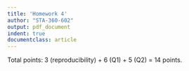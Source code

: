 ```yaml
---
title: 'Homework 4'
author: "STA-360-602"
output: pdf_document
indent: true
documentclass: article
---
```


Total points: 3 (reproducibility) + 6 (Q1) + 5 (Q2) = 14 points.\


\begin{enumerate}
\item (6 points, 3 points each) Hoff, 3.10 (Change of variables).

Let $\psi= g(\theta),$ where g is a monotone function of $\theta,$ and $h$ be the inverse of $g$ so that $\theta = h(\psi).$ If $p_{\theta}(\theta)$ is the probability density of $\theta,$ then the probability density of $\psi$ induced by $p_{\theta}$ is given by 
$$p_{\psi}(\psi) = p_{\theta}(h(\psi)) \times | \frac{dh}{d\psi} |.$$
\begin{enumerate}
\item Let $\theta \sim \text{beta}(a,b)$ and let $\psi = \log[\theta/(1- \theta)].$ Obtain the form of $p_{\psi}$ and plot $p_{\psi}$ for the case that $a=b=1.$  \\
\textbf{Hint: Show that $$p_{\psi}(\psi) = \frac{1}{B(a,b)}
\frac{e^{a\psi}}{(e^{\psi} + 1)^{(a+b))}} = \frac{e^{\psi}}{(e^{\psi} + 1)^2},$$} when $a=b=1.$
\item Let $\theta \sim \text{gamma}(a = shape,b = rate)$ and let $\psi = \log(\theta).$ Obtain the form of $p_{\psi}$ and plot $p_{\psi}$ for the case that $a=b=1.$ \\
\textbf{Hint: Show that $$p_{\psi}(\psi) = \frac{b^{a}}{\Gamma(a)} e^{a\psi - be^{\psi}} = e^{\psi - e^{\psi}},$$} when $a=b=1.$
\end{enumerate}

  
\item Lab component (5 points total) Please refer to lab 4 and complete tasks 4---5.
\begin{enumerate}
\item[(a)] (2 points) Task 4
\item[(b)] (3 points) Task 5
\end{enumerate}
\end{enumerate}